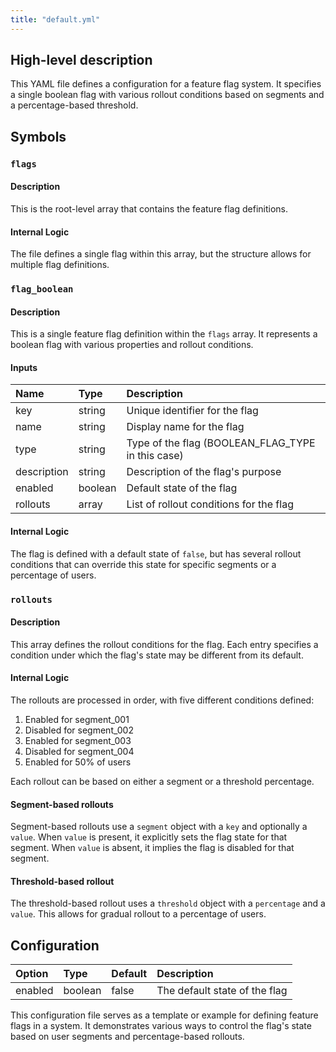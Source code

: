 ```yaml
---
title: "default.yml"
---
```


## High-level description
This YAML file defines a configuration for a feature flag system. It specifies a single boolean flag with various rollout conditions based on segments and a percentage-based threshold.

## Symbols

### `flags`
#### Description
This is the root-level array that contains the feature flag definitions.

#### Internal Logic
The file defines a single flag within this array, but the structure allows for multiple flag definitions.

### `flag_boolean`
#### Description
This is a single feature flag definition within the `flags` array. It represents a boolean flag with various properties and rollout conditions.

#### Inputs
| Name | Type | Description |
|:-----|:-----|:------------|
| key | string | Unique identifier for the flag |
| name | string | Display name for the flag |
| type | string | Type of the flag (BOOLEAN_FLAG_TYPE in this case) |
| description | string | Description of the flag's purpose |
| enabled | boolean | Default state of the flag |
| rollouts | array | List of rollout conditions for the flag |

#### Internal Logic
The flag is defined with a default state of `false`, but has several rollout conditions that can override this state for specific segments or a percentage of users.

### `rollouts`
#### Description
This array defines the rollout conditions for the flag. Each entry specifies a condition under which the flag's state may be different from its default.

#### Internal Logic
The rollouts are processed in order, with five different conditions defined:
1. Enabled for segment_001
2. Disabled for segment_002
3. Enabled for segment_003
4. Disabled for segment_004
5. Enabled for 50% of users

Each rollout can be based on either a segment or a threshold percentage.

#### Segment-based rollouts
Segment-based rollouts use a `segment` object with a `key` and optionally a `value`. When `value` is present, it explicitly sets the flag state for that segment. When `value` is absent, it implies the flag is disabled for that segment.

#### Threshold-based rollout
The threshold-based rollout uses a `threshold` object with a `percentage` and a `value`. This allows for gradual rollout to a percentage of users.

## Configuration
| Option | Type | Default | Description |
|:-------|:-----|:--------|:------------|
| enabled | boolean | false | The default state of the flag |

This configuration file serves as a template or example for defining feature flags in a system. It demonstrates various ways to control the flag's state based on user segments and percentage-based rollouts.